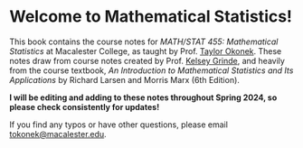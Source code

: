 # Welcome to Mathematical Statistics! {.unnumbered}

This book contains the course notes for *MATH/STAT 455:* *Mathematical Statistics* at Macalester College, as taught by Prof. [Taylor Okonek](https://taylorokonek.github.io/). These notes draw from course notes created by Prof. [Kelsey Grinde](https://kegrinde.github.io/), and heavily from the course textbook, *An Introduction to Mathematical Statistics and Its Applications* by Richard Larsen and Morris Marx (6th Edition).

**I will be editing and adding to these notes throughout Spring 2024, so please check consistently for updates!**

If you find any typos or have other questions, please email [tokonek\@macalester.edu](mailto:tokonek@macalester.edu).

```{}
```
